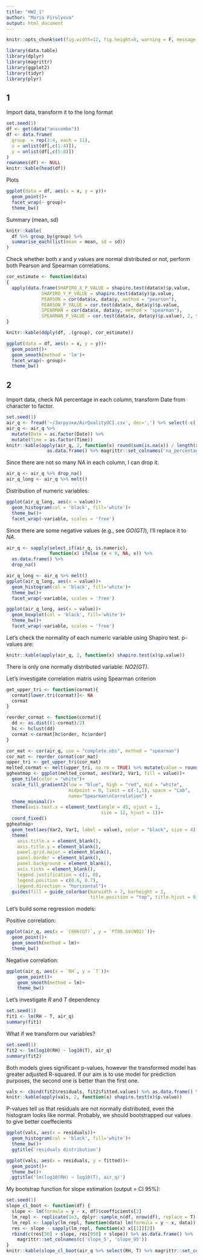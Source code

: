 ```yaml
---
title: "HW2_1"
author: "Maria Firulyova"
output: html_document
---
```


```r
knitr::opts_chunk$set(fig.width=12, fig.height=8, warning = F, message = F) 
```

```r
library(data.table)
library(dplyr)
library(magrittr)
library(ggplot2)
library(tidyr)
library(plyr)
```

## 1

Import data, transform it to the long format

```r
set.seed(1)
df <- get(data("anscombe"))
df <- data.frame(
  group  = rep(1:4, each = 11),
  x = unlist(df[,c(1:4)]),
  y = unlist(df[,c(5:8)])
)
rownames(df) <- NULL
knitr::kable(head(df))
```

Plots

```r
ggplot(data = df, aes(x = x, y = y))+
  geom_point()+
  facet_wrap(~ group)+
  theme_bw()
```


Summary (mean, sd)
```r
knitr::kable(
  df %>% group_by(group) %>%
  summarise_each(list(mean = mean, sd = sd))
)
```


Check whether both *x* and *y* values are normal distributed or not, perform both Pearson and Spearman correlations.

```r
cor_estimate <- function(data)
{
  apply(data.frame(SHAPIRO_X_P_VALUE = shapiro.test(data$x)$p.value,
             SHAPIRO_Y_P_VALUE = shapiro.test(data$y)$p.value,
             PEARSON = cor(data$x, data$y, method = "pearson"),
             PEARSON_P_VALUE = cor.test(data$x, data$y)$p.value,
             SPEARMAN = cor(data$x, data$y, method = "spearman"),
             SPEARMAN_P_VALUE = cor.test(data$x, data$y)$p.value), 2, function(x) round(x, 3))
}

knitr::kable(ddply(df, .(group), cor_estimate))
```


```r
ggplot(data = df, aes(x = x, y = y))+
  geom_point()+
  geom_smooth(method = 'lm')+
  facet_wrap(~ group)+
  theme_bw()
```

## 2

Import data, check *NA* percentage in each column, transform Date from character to factor.

```r
set.seed(1)
air_q <- fread('~/Загрузки/AirQualityUCI.csv', dec=',') %>% select(-c('V16', 'V17'))
air_q <- air_q %>%
  mutate(Date = as.factor(Date)) %>% 
  mutate(Time = as.factor(Time))
knitr::kable(apply(air_q, 2, function(x) round(sum(is.na(x)) / length(x), 2)) %>%
               as.data.frame() %>% magrittr::set_colnames('na_percentage'))
```

Since there are not so many *NA* in each column, I can drop it.

```r
air_q <- air_q %>% drop_na()
air_q_long <- air_q %>% melt()
```
Distribution of numeric variables:

```r
ggplot(air_q_long, aes(x = value))+
  geom_histogram(col = 'black', fill='white')+
  theme_bw()+
  facet_wrap(~variable, scales = 'free')
```

Since there are some negative values (e.g., see *GO(GT)*), I'll replace it to *NA*.

```r
air_q <- sapply(select_if(air_q, is.numeric),
                function(x) ifelse (x < 0, NA, x)) %>%
  as.data.frame() %>% 
  drop_na()

air_q_long <- air_q %>% melt()
ggplot(air_q_long, aes(x = value))+
  geom_histogram(col = 'black', fill='white')+
  theme_bw()+
  facet_wrap(~variable, scales = 'free')
```

```r
ggplot(air_q_long, aes(x = value))+
  geom_boxplot(col = 'black', fill='white')+
  theme_bw()+
  facet_wrap(~variable, scales = 'free')
```

Let's check the normality of each numeric variable using Shapiro test. p-values are:

```r
knitr::kable(apply(air_q, 2, function(x) shapiro.test(x)$p.value))
```

There is only one normally distributed variable: *NO2(GT)*.

Let's investigate correlation matris using Spearman criterion
```r
get_upper_tri <- function(cormat){
  cormat[lower.tri(cormat)]<- NA
  cormat
}

reorder_cormat <- function(cormat){
  dd <- as.dist((1-cormat)/2)
  hc <- hclust(dd)
  cormat <-cormat[hc$order, hc$order]
}

cor_mat <- cor(air_q, use = "complete.obs", method = "spearman")
cor_mat <- reorder_cormat(cor_mat)
upper_tri <- get_upper_tri(cor_mat)
melted_cormat <- melt(upper_tri, na.rm = TRUE) %>% mutate(value = round(value, 3))
ggheatmap <- ggplot(melted_cormat, aes(Var2, Var1, fill = value))+
  geom_tile(color = "white")+
  scale_fill_gradient2(low = "blue", high = "red", mid = "white", 
                       midpoint = 0, limit = c(-1,1), space = "Lab", 
                       name="Spearman\nCorrelation") +
  theme_minimal()+
  theme(axis.text.x = element_text(angle = 45, vjust = 1, 
                                   size = 12, hjust = 1))+
  coord_fixed()
ggheatmap+
  geom_text(aes(Var2, Var1, label = value), color = "black", size = 4) +
  theme(
    axis.title.x = element_blank(),
    axis.title.y = element_blank(),
    panel.grid.major = element_blank(),
    panel.border = element_blank(),
    panel.background = element_blank(),
    axis.ticks = element_blank(),
    legend.justification = c(1, 0),
    legend.position = c(0.6, 0.7),
    legend.direction = "horizontal")+
  guides(fill = guide_colorbar(barwidth = 7, barheight = 1,
                               title.position = "top", title.hjust = 0.5))

```

Let's build some regression models:

Positive correlation:

```r
ggplot(air_q, aes(x = `C6H6(GT)`, y = `PT08.S4(NO2)`))+
  geom_point()+
  geom_smooth(method = lm)+
  theme_bw()
```

Negative correlation:

```r
ggplot(air_q, aes(x = `RH`, y = `T`))+
    geom_point()+
    geom_smooth(method = lm)+
    theme_bw()
```

Let's investigate *R* and *T* dependency

```r
set.seed(1)
fit1 <- lm(RH ~ T, air_q)
summary(fit1)
```

What if we transform our variables?

```r
set.seed(1)
fit2 <- lm(log10(RH) ~ log10(T), air_q)
summary(fit2)
```

Both models gives significant p-values, however the transformed model has greater adjusted R-squared. If our aim is to use model for prediction purposes, the second one is better than the first one.

```r
vals <- cbind(fit2$residuals, fit2$fitted.values) %>% as.data.frame() %>% magrittr::set_colnames(c('residuals', 'fitted'))
knitr::kable(apply(vals, 2, function(x) shapiro.test(x)$p.value))
```


P-values tell us that residuals are not normally distributed, even the histogram looks like normal. Probably, we should bootstrapped our values to give better coeffecients

```r
ggplot(vals, aes(x = residuals))+
  geom_histogram(col = 'black', fill='white')+
  theme_bw()+
  ggtitle('residuals distribution')

```


```r
ggplot(vals, aes(x = residuals, y = fitted))+
  geom_point()+
  theme_bw()+
  ggtitle('lm(log10(RH) ~ log10(T), air_q)')
```

My bootstrap function for slope estimation (output = CI 95%):
```r
set.seed(1)
slope_cl_boot <- function(df) {
  slope <- lm(formula = y ~ x, df)$coefficients[2]
  lm_repl <- replicate(1e3, dplyr::sample_n(df, nrow(df), replace = T), simplify=FALSE)
  lm_repl <- lapply(lm_repl, function(data) lm(formula = y ~ x, data))
  res <- slope - sapply(lm_repl, function(x) x[[1]][2])
  rbind(c(res[50] + slope, res[950] + slope)) %>% as.data.frame() %>% 
    magrittr::set_colnames(c('slope_5', 'slope_95'))
}
knitr::kable(slope_cl_boot(air_q %>% select(RH, T) %>% magrittr::set_colnames(c('x', 'y'))))
```